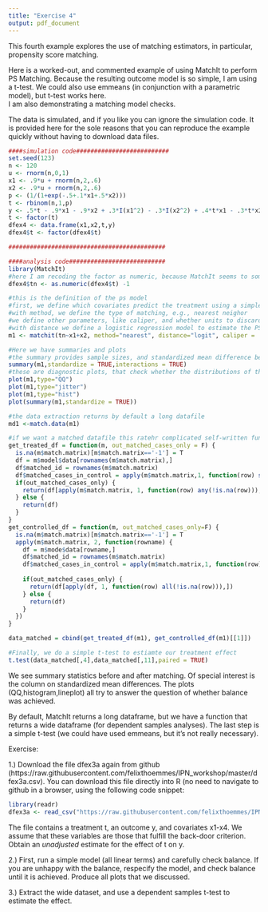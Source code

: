 ---
title: "Exercise 4"
output: pdf_document
---


This fourth example explores the use of matching estimators, in particular, propensity score matching. 

Here is a worked-out, and commented example of using MatchIt to perform PS Matching. Because the resulting outcome model is so simple, I am using a t-test. We could also use emmeans (in conjunction with a parametric model), but t-test works here.  
I am also demonstrating a matching model checks. 

The data is simulated, and if you like you can ignore the simulation code. It is provided here for the sole reasons that you can reproduce the example quickly without having to download data files. 

```{r, message=FALSE, warning=FALSE}
####simulation code##########################
set.seed(123)
n <- 120
u <- rnorm(n,0,1)
x1 <- .9*u + rnorm(n,2,.6)
x2 <- .9*u + rnorm(n,2,.6)
p <- (1/(1+exp(-.5+.1*x1+.5*x2)))
t <- rbinom(n,1,p)
y <- .5*t - .9*x1 - .9*x2 + .3*I(x1^2) - .3*I(x2^2) + .4*t*x1 - .3*t*x2 + .3*t*I(x1^2) + rnorm(n,0,.2)
t <- factor(t)
dfex4 <- data.frame(x1,x2,t,y)
dfex4$t <- factor(dfex4$t)

############################################

####analysis code###########################
library(MatchIt)
#here I am recoding the factor as numeric, because MatchIt seems to sometimes have issues with factors
dfex4$tn <- as.numeric(dfex4$t) -1

#this is the definition of the ps model
#first, we define which covariates predict the treatment using a simple R formula
#with method, we define the type of matching, e.g., nearest neighor
#we define other parameters, like caliper, and whether units to discard
#with distance we define a logistic regression model to estimate the PS
m1 <- matchit(tn~x1+x2, method="nearest", distance="logit", caliper = .2, discard="none", data=dfex4)

#Here we have summaries and plots
#the summary provides sample sizes, and standardized mean difference before and after matching
summary(m1,standardize = TRUE,interactions = TRUE)
#these are diagnostic plots, that check whether the distributions of the covariates are equal
plot(m1,type="QQ")
plot(m1,type="jitter")
plot(m1,type="hist")
plot(summary(m1,standardize = TRUE))

#the data extraction returns by default a long datafile
md1 <-match.data(m1)

#if we want a matched datafile this ratehr complicated self-written function will do it
get_treated_df = function(m, out_matched_cases_only = F) {
  is.na(m$match.matrix)[m$match.matrix=='-1'] = T
  df = m$model$data[rownames(m$match.matrix),]
  df$matched_id = rownames(m$match.matrix)
  df$matched_cases_in_control = apply(m$match.matrix,1, function(row) sum(!is.na(row)))
  if(out_matched_cases_only) {
    return(df[apply(m$match.matrix, 1, function(row) any(!is.na(row))),])
  } else {
    return(df)
  }  
}
get_controlled_df = function(m, out_matched_cases_only=F) {
  is.na(m$match.matrix)[m$match.matrix=='-1'] = T
  apply(m$match.matrix, 2, function(rowname) {     
    df = m$mode$data[rowname,]
    df$matched_id = rownames(m$match.matrix)
    df$matched_cases_in_control = apply(m$match.matrix,1, function(row) sum(!is.na(row)))
    
    if(out_matched_cases_only) {
      return(df[apply(df, 1, function(row) all(!is.na(row))),])
    } else {
      return(df)
    }
  })
}

data_matched = cbind(get_treated_df(m1), get_controlled_df(m1)[[1]])

#Finally, we do a simple t-test to estiamte our treatment effect
t.test(data_matched[,4],data_matched[,11],paired = TRUE)

```

We see summary statistics before and after matching. Of special interest is the column on standardized mean differences. The plots (QQ,histogram,lineplot) all try to answer the question of whether balance was achieved. 

By default, MatchIt returns a long dataframe, but we have a function that returns a wide dataframe (for dependent samples analyses). The last step is a simple t-test (we could have used emmeans, but it's not really necessary). 

Exercise:

1.) Download the file dfex3a again from github (https://raw.githubusercontent.com/felixthoemmes/IPN_workshop/master/dfex3a.csv). You can download this file directly into R (no need to navigate to github in a browser, using the following code snippet:

```{r, echo=TRUE, eval=FALSE}
library(readr)
dfex3a <- read_csv("https://raw.githubusercontent.com/felixthoemmes/IPN_workshop/master/dfex3a.csv")
```


The file contains a treatment t, an outcome y, and covariates x1-x4. We assume that these variables are those that fulfill the back-door criterion. Obtain an *unadjusted* estimate for the effect of t on y. 

2.) First, run a simple model (all linear terms) and carefully check balance. If you are unhappy with the balance, respecify the model, and check balance until it is achieved. Produce all plots that we discussed. 

3.) Extract the wide dataset, and use a dependent samples t-test to estimate the effect.